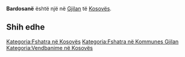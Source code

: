 {{Fshat në 
 | Emri                = Bardosanë
 | EmriAlt                = 
 | NAME_SHORT_FORM=      
 | NAME_GENERIC=      
 | NAME_SORT_NAME_RO=      BARDOSANE
 | FULL_NAME_RO = Bardosanë
 | FULL_NAME_ND_RO=Bardosane
 | SORT_NAME_RG=BARDOSANE
 | FULL_NAME_RG=Bardosanë
 | FULL_NAME_ND_RG=Bardosane
 | SRP_NAME_SHORT_FORM=      
 | SRP_NAME_GENERIC=      
 | SRP_NAME_SORT_NAME_RO=      
 | SRP_FULL_NAME_RO = 
 | SRP_FULL_NAME_ND_RO=
 | SRP_SORT_NAME_RG=
 | SRP_FULL_NAME_RG=
 | SRP_FULL_NAME_ND_RG=
 | Emri (Rasa dhanore) = 
 | Figura              = 
 | Shteti              = Kosovo
 | Komuna              = Gjilan
 | Kodi postar         = 
 | Sipërfaqja          = 

 | Popullsia           = 

 | Regj. i popullsisë  = 
 | Dend. e popullsisë  = 
 | Faqja zyrtare       = 
 <!--- Koordinatat ----> 
 | Gjerësia            = 42.404167
 | Gjatësia            = 20.504722
 | Lartësia            = 
}}
'''Bardosanë''' është një [[]] në [[Gjilan]] të [[Kosovës]].

<!-- == Gjeografia == -->
<!-- == Historia == -->
<!-- == Demografia == -->
== Shih edhe ==
{{Komuna Gjilan}}
{{Kosovo-Administrata-Cung}}

[[Kategoria:Fshatra në Kosovës]]
[[Kategoria:Fshatra në Kommunes Gjilan]]
[[Kategoria:Vendbanime në Kosovës]]